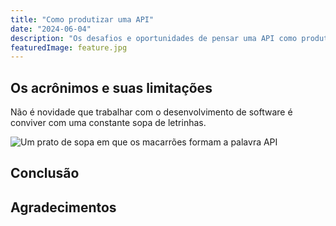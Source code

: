 ```yaml
---
title: "Como produtizar uma API"
date: "2024-06-04"
description: "Os desafios e oportunidades de pensar uma API como produto"
featuredImage: feature.jpg
---
```


## Os acrônimos e suas limitações

Não é novidade que trabalhar com o desenvolvimento de software é conviver com
uma constante sopa de letrinhas.

![Um prato de sopa em que os macarrões formam a palavra API](./api.png)


## Conclusão 



## Agradecimentos

[^1]:
    O Homem que Calculava.
    https://pt.wikipedia.org/wiki/O_Homem_que_Calculava

[^2]:
    Null References: The Billion Dollar Mistake.
    https://www.infoq.com/presentations/Null-References-The-Billion-Dollar-Mistake-Tony-Hoare/

[^3]:
    Big Ball of Mud.
    https://wiki.c2.com/?BigBallOfMud

[^4]:
    Richards, Mark, and Neal Ford. Fundamentals of Software Architecture: An
    Engineering Approach. O'Reilly Media, 2020.

[^5]:
    Ousterhout, J. K. (n.d.). A Philosophy of Software Design. United
    States: Yaknyam Press.

